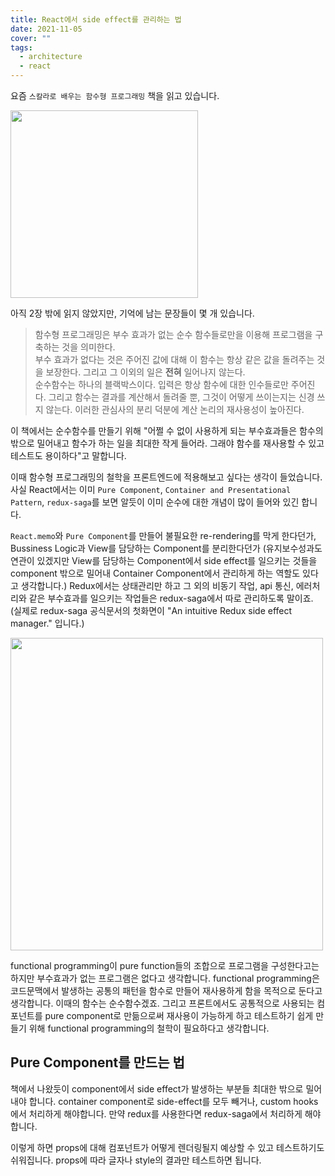 ```yaml
---
title: React에서 side effect를 관리하는 법
date: 2021-11-05
cover: ""
tags:
  - architecture
  - react
---
```

요즘 `스칼라로 배우는 함수형 프로그래밍` 책을 읽고 있습니다.

<img src="./image/functional-book.jpeg" width="300"/>

아직 2장 밖에 읽지 않았지만, 기억에 남는 문장들이 몇 개 있습니다.

> 함수형 프로그래밍은 부수 효과가 없는 순수 함수들로만을 이용해 프로그램을 구축하는 것을 의미한다.  
> 부수 효과가 없다는 것은 주어진 값에 대해 이 함수는 항상 같은 값을 돌려주는 것을 보장한다. 그리고 그 이외의 일은 **전혀** 일어나지 않는다.  
> 순수함수는 하나의 블랙박스이다. 입력은 항상 함수에 대한 인수들로만 주어진다. 그리고 함수는 결과를 계산해서 돌려줄 뿐, 그것이 어떻게 쓰이는지는 신경 쓰지 않는다. 이러한 관심사의 분리 덕분에 계산 논리의 재사용성이 높아진다.

이 책에서는 순수함수를 만들기 위해 "어쩔 수 없이 사용하게 되는 부수효과들은 함수의 밖으로 밀어내고 함수가 하는 일을 최대한 작게 들어라. 그래야 함수를 재사용할 수 있고 테스트도 용이하다"고 말합니다.

이때 함수형 프로그래밍의 철학을 프론트엔드에 적용해보고 싶다는 생각이 들었습니다. 사실 React에서는 이미 `Pure Component`, `Container and Presentational Pattern`, `redux-saga`를 보면 알듯이 이미 순수에 대한 개념이 많이 들어와 있긴 합니다.

`React.memo`와 `Pure Component`를 만들어 불필요한 re-rendering를 막게 한다던가, Bussiness Logic과 View를 담당하는 Component를 분리한다던가 (유지보수성과도 연관이 있겠지만 View를 담당하는 Component에서 side effect를 일으키는 것들을 component 밖으로 밀어내 Container Component에서 관리하게 하는 역할도 있다고 생각합니다.) Redux에서는 상태관리만 하고 그 외의 비동기 작업, api 통신, 에러처리와 같은 부수효과를 일으키는 작업들은 redux-saga에서 따로 관리하도록 말이죠. (실제로 redux-saga 공식문서의 첫화면이 "An intuitive Redux side effect manager." 입니다.)

<img src="./image/redux-saga.png" width="500"/>

functional programming이 pure function들의 조합으로 프로그램을 구성한다고는 하지만 부수효과가 없는 프로그램은 없다고 생각합니다. functional programming은 코드문맥에서 발생하는 공통의 패턴을 함수로 만들어 재사용하게 함을 목적으로 둔다고 생각합니다. 이때의 함수는 순수함수겠죠.
그리고 프론트에서도 공통적으로 사용되는 컴포넌트를 pure component로 만듦으로써 재사용이 가능하게 하고 테스트하기 쉽게 만들기 위해 functional programming의 철학이 필요하다고 생각합니다.

## Pure Component를 만드는 법

책에서 나왔듯이 component에서 side effect가 발생하는 부분들 최대한 밖으로 밀어내야 합니다. container component로 side-effect를 모두 빼거나, custom hooks에서 처리하게 해야합니다. 만약 redux를 사용한다면 redux-saga에서 처리하게 해야합니다.

이렇게 하면 props에 대해 컴포넌트가 어떻게 렌더링될지 예상할 수 있고 테스트하기도 쉬워집니다. props에 따라 글자나 style의 결과만 테스트하면 됩니다.
